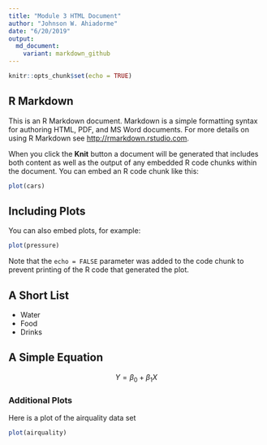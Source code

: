```yaml
---
title: "Module 3 HTML Document"
author: "Johnson W. Ahiadorme"
date: "6/20/2019"
output: 
  md_document: 
    variant: markdown_github
---
```


```r
knitr::opts_chunk$set(echo = TRUE)
```

## R Markdown {#nextsteps .emphasized}

This is an R Markdown document. Markdown is a simple formatting syntax for authoring HTML, PDF, and MS Word documents. For more details on using R Markdown see <http://rmarkdown.rstudio.com>.

When you click the **Knit** button a document will be generated that includes both content as well as the output of any embedded R code chunks within the document. You can embed an R code chunk like this:

```r
plot(cars)
```

## Including Plots

You can also embed plots, for example:

```r
plot(pressure)
```

Note that the `echo = FALSE` parameter was added to the code chunk to prevent printing of the R code that generated the plot.

## A Short List

- Water
- Food
- Drinks

## A Simple Equation

$$ Y = \beta_0 + \beta_1X $$

### Additional Plots

Here is a plot of the airquality data set

```r
plot(airquality)
```

